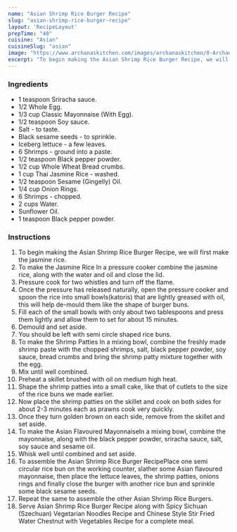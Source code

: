 ---
name: "Asian Shrimp Rice Burger Recipe"
slug: "asian-shrimp-rice-burger-recipe"
layout: 'RecipeLayout'
prepTime: "40"
cuisine: "Asian"
cuisineSlug: "asian"
image: "https://www.archanaskitchen.com/images/archanaskitchen/0-Archanas-Kitchen-Recipes/Articles/Crispy_Prawn_Rice_Burger_Recipe_13_1600.jpg"
excerpt: "To begin making the Asian Shrimp Rice Burger Recipe, we will first make the jasmine rice"
---

### Ingredients

- 1 teaspoon Sriracha sauce.
- 1/2 Whole Egg.
- 1/3 cup Classic Mayonnaise (With Egg).
- 1/2 teaspoon Soy sauce.
- Salt - to taste.
- Black sesame seeds - to sprinkle.
- Iceberg lettuce - a few leaves.
- 6 Shrimps - ground into a paste.
- 1/2 teaspoon Black pepper powder.
- 1/2 cup Whole Wheat Bread crumbs.
- 1 cup Thai Jasmine Rice - washed.
- 1/2 teaspoon Sesame (Gingelly) Oil.
- 1/4 cup Onion Rings.
- 6 Shrimps - chopped.
- 2 cups Water.
- Sunflower Oil.
- 1 teaspoon Black pepper powder.

### Instructions

1. To begin making the Asian Shrimp Rice Burger Recipe, we will first make the jasmine rice.
1. To make the Jasmine Rice  In a pressure cooker combine the jasmine rice, along with the water and oil and close the lid.
1. Pressure cook for two whistles and turn off the flame.
1. Once the pressure has released naturally, open the pressure cooker and spoon the rice into small bowls(katoris)  that are lightly greased with oil, this will help de-mould them like the shape of burger buns.
1. Fill each of the small bowls with only about two tablespoons and press them lightly and allow them to set for about 15 minutes.
1. Demould and set aside.
1. You should be left with semi circle shaped rice buns.
1. To make the Shrimp Patties In a mixing bowl, combine the freshly made shrimp paste with the chopped shrimps, salt,  black pepper powder, soy sauce, bread crumbs and bring the shrimp patty mixture together with the egg.
1. Mix until well combined.
1. Preheat a skillet brushed with oil on medium high heat.
1. Shape the shrimp patties into a small cake, like that of cutlets to the size of the rice buns we made earlier.
1. Now place the shrimp patties on the skillet and cook on both sides for about 2-3 minutes each as prawns cook very quickly.
1. Once they turn golden brown on each side, remove from the skillet and set aside.
1. To make the Asian Flavoured MayonnaiseIn a mixing bowl, combine the mayonnaise, along with the black pepper powder, sriracha sauce, salt, soy sauce and sesame oil.
1. Whisk well until combined and set aside.
1. To assemble the Asian Shrimp Rice Burger RecipePlace one semi circular rice bun on the working counter, slather some Asian flavoured mayonnaise, then place the lettuce leaves, the shrimp patties, onions rings and finally close the burger with another rice bun and sprinkle some black sesame seeds.
1. Repeat the same to assemble the other Asian Shrimp Rice Burgers.
1. Serve Asian Shrimp Rice Burger Recipe along with Spicy Sichuan (Szechuan) Vegetarian Noodles Recipe and Chinese Style Stir Fried Water Chestnut with Vegetables Recipe for a complete meal.

